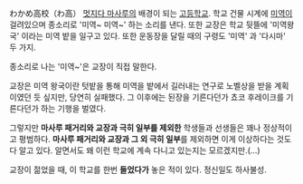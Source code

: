 わかめ高校（わ高）
[[멋지다 마사루]]의 배경이 되는 [[고등학교]]. 학교 건물 시계에 [[미역]]이 걸려있으며 종소리로 '미역~ 미역~' 하는 소리를 낸다. 또한 교장은 학교 뒷뜰에 '미역왕국' 이라는 미역 밭을 일구고 있다. 또한 운동장을 달릴 때의 구령도 '미역' 과 '다시마' 두 가지.

종소리로 나는 '미역~'은 교장이 직접 말한다.

교장은 미역 왕국이란 텃밭을 통해 미역을 밭에서 길러내는 연구로 노벨상을 받을 계획이였던 듯 싶지만, 당연히 실패했다. 그 이후에는 된장을 기른다던가 쵸코 후레이크를 기른다던가 하는 기행을 벌였다.

그렇지만 '''마사루 패거리와 교장과 극히 일부를 제외한''' 학생들과 선생들은 꽤나 정상적이고 평범하다. '''마사루 패거리와 교장과 그 외 극히 일부'''를 제외하면 이게 이상하다는 것도 다 알고 있다. 알면서도 왜 이런 학교에 계속 다니고 있는지는 모르겠지만.(…)

교장이 젊었을 때, 이 학교를 한번 '''들었다가''' 놓은 적이 있다. 정신일도 하사불성.

